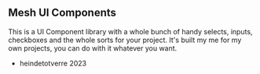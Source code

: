 <Meta title="Introduction" />

## Mesh UI Components

This is a UI Component library with a whole bunch of handy selects, inputs, checkboxes and the whole sorts for your project. It's built my me for my own projects, you can do with it whatever you want. 

* heindetotverre 2023

